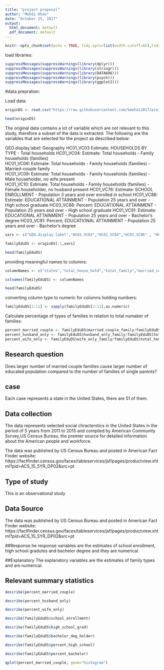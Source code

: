 ```yaml
---
title: "project proposal"
author: "Mehdi Khan"
date: "October 25, 2017"
output:
  html_document: default
  pdf_document: default
---
```


```r
knitr::opts_chunk$set(echo = TRUE, tidy.opts=list(width.cutoff=65),tidy=TRUE)
```

load libraries:
```r
suppressMessages(suppressWarnings(library(dplyr))) 
suppressMessages(suppressWarnings(library(stringr))) 
suppressMessages(suppressWarnings(library(DATA606))) 
suppressMessages(suppressWarnings(library(psych)))
suppressMessages(suppressWarnings(library(ggplot2)))
```

#data prepration: 

Load data:
```r
originDS <- read.csv("https://raw.githubusercontent.com/kmehdi2017/projectProp/master/ProjectProposal/ACS_15_5YR_DP02_with_ann.csv",sep = ",",stringsAsFactors = FALSE)

head(originDS)


```

The original data contains a lot of variable which are not relevant to this study, therefore a subset of the data is extracted. The following are the variables that are selected for the project as described below:

GEO.display.label: Geography
HC01_VC03	Estimate; HOUSEHOLDS BY TYPE - Total households
HC01_VC04:	Estimate: Total households - Family households (families)	
HC01_VC06:	Estimate: Total households - Family households (families) - Married-couple family										
HC01_VC08:	Estimate: Total households - Family households (families) - Male householder, no wife present	
HC01_VC10:	Estimate: Total households - Family households (families) - Female householder, no husband present 
HC01_VC76:	Estimate: SCHOOL ENROLLMENT - Population 3 years and over enrolled in school
HC01_VC88:	Estimate: EDUCATIONAL ATTAINMENT - Population 25 years and over - High school graduate
HC03_VC88:	Percent:  EDUCATIONAL ATTAINMENT - Population 25 years and over - High school graduate 
HC01_VC91:	Estimate: EDUCATIONAL ATTAINMENT - Population 25 years and over - Bachelor's degree
HC03_VC91:	Percent; EDUCATIONAL ATTAINMENT - Population 25 years and over - Bachelor's degree

 								
```r


vars <- c("GEO.display.label","HC01_VC03","HC01_VC04","HC01_VC06" , "HC01_VC08",  "HC01_VC10",   "HC01_VC76", "HC01_VC88","HC03_VC88", "HC01_VC91","HC03_VC91")

familyEduDS <- originDS[-1,vars]

head(familyEduDS)

```

providing meaningful names to columns:
```r

columnNames <- c("states","total_house_hold","total_family","married_couple_family" , "husband_only_family",  "wife_only_family",   "school_enrollment", "high_school_grad", "percent_high_school", "bachelor_deg_holder","percent_bachelor")

colnames(familyEduDS) <- columnNames

head(familyEduDS)

```

converting  column type to numeric for columns holding numbers:
```r

familyEduDS[2:11] <- sapply(familyEduDS[2:11],as.numeric)

```


Calculate percentage of types of families in relation to total numaber of families:
```r
percent_married_couple <- familyEduDS$married_couple_family/familyEduDS$total_house_hold
percent_husband_only <- familyEduDS$husband_only_family/familyEduDS$total_house_hold
percent_wife_only <- familyEduDS$wife_only_family/familyEduDS$total_house_hold

```

## Research question
Does larger number of married couple families cause larger number of educated population compared to the number of families of single parents?

## case
Each case represents a state in the United States, there are 51 of them. 

## Data collection
The  data represents selected social chracterstics in the United States in the period of 5 years from  2011 to 2015 and compiled by American Community Survey,US Census Bureau, the premier source for detailed information about the American people and workforce.

The data was published by US Census Bureau and posted in American Fact Finder website: https://factfinder.census.gov/faces/tableservices/jsf/pages/productview.xhtml?pid=ACS_15_5YR_DP02&src=pt
 


## Type of study
This is an observational study

## Data Source
The data was published by US Census Bureau and posted in American Fact Finder website: https://factfinder.census.gov/faces/tableservices/jsf/pages/productview.xhtml?pid=ACS_15_5YR_DP02&src=pt

##Response
he response variables are the estimates of school enrollment, high school gradutes and bachelor degree and they are numerical.

##Explanatory
The explanatory variables are the estimates of family types and are numerical.


## Relevant summary statistics
```r
describe(percent_married_couple)

```

```r
describe(percent_husband_only)

```

```r
describe(percent_wife_only)

```

```r
describe(familyEduDS$school_enrollment)

```

```r
describe(familyEduDS$high_school_grad)

```


```r
describe(familyEduDS$bachelor_deg_holder)

```

```r
describe(familyEduDS$percent_high_school)

```

```r
describe(familyEduDS$percent_bachelor)

```

```r
qplot(percent_married_couple, geom="histogram") 
```





